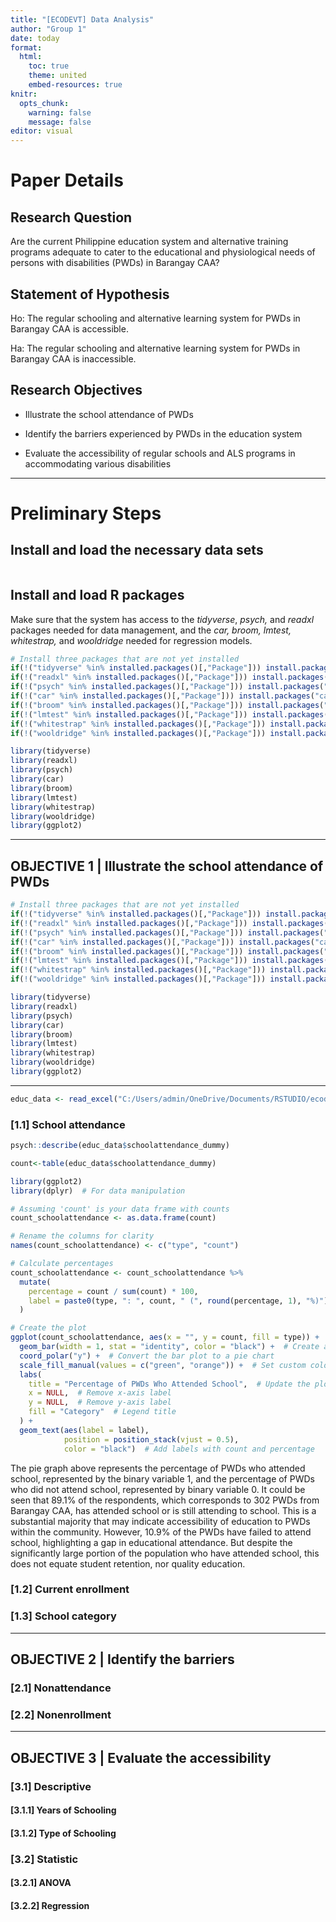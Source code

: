 ---
title: "[ECODEVT] Data Analysis"
author: "Group 1"
date: today
format: 
  html:
    toc: true
    theme: united
    embed-resources: true
knitr:
  opts_chunk: 
    warning: false
    message: false
editor: visual
---

# Paper Details

## **Research Question**

Are the current Philippine education system and alternative training programs adequate to cater to the educational and physiological needs of persons with disabilities (PWDs) in Barangay CAA?

## **Statement of Hypothesis**

Ho: The regular schooling and alternative learning system for PWDs in Barangay CAA is accessible.

Ha: The regular schooling and alternative learning system for PWDs in Barangay CAA is inaccessible.

## **Research Objectives**

-   Illustrate the school attendance of PWDs

-   Identify the barriers experienced by PWDs in the education system

-   Evaluate the accessibility of regular schools and ALS programs in accommodating various disabilities

------------------------------------------------------------------------

# Preliminary Steps

## Install and load the necessary data sets

```{r}

```

## Install and load R packages

Make sure that the system has access to the *tidyverse*, *psych,* and *readxl* packages needed for data management, and the *car, broom, lmtest,* *whitestrap,* and *wooldridge* needed for regression models.

```{r}
# Install three packages that are not yet installed
if(!("tidyverse" %in% installed.packages()[,"Package"])) install.packages("tidyverse")
if(!("readxl" %in% installed.packages()[,"Package"])) install.packages("readxl")
if(!("psych" %in% installed.packages()[,"Package"])) install.packages("psych")
if(!("car" %in% installed.packages()[,"Package"])) install.packages("car")
if(!("broom" %in% installed.packages()[,"Package"])) install.packages("broom")
if(!("lmtest" %in% installed.packages()[,"Package"])) install.packages("lmtest")
if(!("whitestrap" %in% installed.packages()[,"Package"])) install.packages("whitestrap")
if(!("wooldridge" %in% installed.packages()[,"Package"])) install.packages("wooldridge")

library(tidyverse)
library(readxl)
library(psych)
library(car)
library(broom)
library(lmtest)
library(whitestrap)
library(wooldridge)
library(ggplot2)
```

------------------------------------------------------------------------

## OBJECTIVE 1 \| Illustrate the school attendance of PWDs

```{r}
# Install three packages that are not yet installed
if(!("tidyverse" %in% installed.packages()[,"Package"])) install.packages("tidyverse")
if(!("readxl" %in% installed.packages()[,"Package"])) install.packages("readxl")
if(!("psych" %in% installed.packages()[,"Package"])) install.packages("psych")
if(!("car" %in% installed.packages()[,"Package"])) install.packages("car")
if(!("broom" %in% installed.packages()[,"Package"])) install.packages("broom")
if(!("lmtest" %in% installed.packages()[,"Package"])) install.packages("lmtest")
if(!("whitestrap" %in% installed.packages()[,"Package"])) install.packages("whitestrap")
if(!("wooldridge" %in% installed.packages()[,"Package"])) install.packages("wooldridge")

library(tidyverse)
library(readxl)
library(psych)
library(car)
library(broom)
library(lmtest)
library(whitestrap)
library(wooldridge)
library(ggplot2)
```

------------------------------------------------------------------------

```{r}
educ_data <- read_excel("C:/Users/admin/OneDrive/Documents/RSTUDIO/ecodevt v24 database Barangay CAA (1).xlsx", sheet = "MAIN")
```

### \[1.1\] School attendance

```{r}
psych::describe(educ_data$schoolattendance_dummy)
```
```{r}
count<-table(educ_data$schoolattendance_dummy)
```
```{r}
library(ggplot2)
library(dplyr)  # For data manipulation

# Assuming 'count' is your data frame with counts
count_schoolattendance <- as.data.frame(count)

# Rename the columns for clarity
names(count_schoolattendance) <- c("type", "count")

# Calculate percentages
count_schoolattendance <- count_schoolattendance %>%
  mutate(
    percentage = count / sum(count) * 100,
    label = paste0(type, ": ", count, " (", round(percentage, 1), "%)")
  )

# Create the plot
ggplot(count_schoolattendance, aes(x = "", y = count, fill = type)) +
  geom_bar(width = 1, stat = "identity", color = "black") +  # Create a bar plot
  coord_polar("y") +  # Convert the bar plot to a pie chart
  scale_fill_manual(values = c("green", "orange")) +  # Set custom colors for the fill
  labs(
    title = "Percentage of PWDs Who Attended School",  # Update the plot title
    x = NULL,  # Remove x-axis label
    y = NULL,  # Remove y-axis label
    fill = "Category"  # Legend title
  ) +
  geom_text(aes(label = label), 
            position = position_stack(vjust = 0.5), 
            color = "black")  # Add labels with count and percentage

```
The pie graph above represents the percentage of PWDs who attended school, represented by the binary variable 1, and the percentage of PWDs who did not attend school, represented by binary variable 0. It could be seen that 89.1% of the respondents, which corresponds to 302 PWDs from Barangay CAA, has attended school or is still attending to school. This is a substantial majority that may indicate accessibility of education to PWDs within the community. However, 10.9% of the PWDs have failed to attend school, highlighting a gap in educational attendance. But despite the significantly large portion of the population who have attended school, this does not equate student retention, nor quality education.

### \[1.2\] Current enrollment

### \[1.3\] School category

------------------------------------------------------------------------

## OBJECTIVE 2 \| Identify the barriers

### \[2.1\] Nonattendance

### \[2.2\] Nonenrollment

------------------------------------------------------------------------

## OBJECTIVE 3 \| Evaluate the accessibility

### **\[3.1\] Descriptive**

#### \[3.1.1\] Years of Schooling

#### \[3.1.2\] Type of Schooling

### **\[3.2\] Statistic**

#### \[3.2.1\] ANOVA

#### \[3.2.2\] Regression
